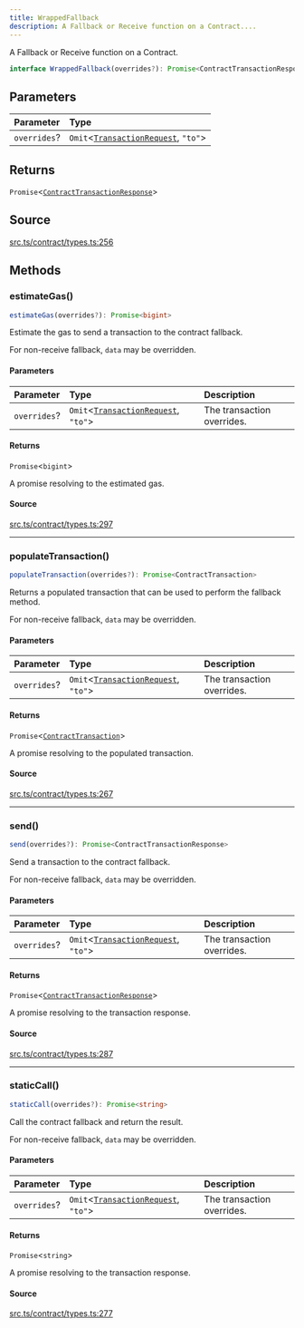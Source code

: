 ```yaml
---
title: WrappedFallback
description: A Fallback or Receive function on a Contract....
---
```


A Fallback or Receive function on a Contract.

```ts
interface WrappedFallback(overrides?): Promise<ContractTransactionResponse>
```

## Parameters

| Parameter | Type |
| :------ | :------ |
| `overrides`? | `Omit`\<[`TransactionRequest`](/content/type-aliases/TransactionRequest.mdx), `"to"`\> |

## Returns

`Promise`\<[`ContractTransactionResponse`](/content/classes/ContractTransactionResponse.mdx)\>

## Source

[src.ts/contract/types.ts:256](https://github.com/dominant-strategies/quais-6.js/blob/3f482dd134064d41657ff7dc9ba8162f741c9c83/src.ts/contract/types.ts#L256)

## Methods

### estimateGas()

```ts
estimateGas(overrides?): Promise<bigint>
```

Estimate the gas to send a transaction to the contract fallback.

 For non-receive fallback, `data` may be overridden.

#### Parameters

| Parameter | Type | Description |
| :------ | :------ | :------ |
| `overrides`? | `Omit`\<[`TransactionRequest`](/content/type-aliases/TransactionRequest.mdx), `"to"`\> | The transaction overrides. |

#### Returns

`Promise`\<`bigint`\>

A promise resolving to the estimated gas.

#### Source

[src.ts/contract/types.ts:297](https://github.com/dominant-strategies/quais-6.js/blob/3f482dd134064d41657ff7dc9ba8162f741c9c83/src.ts/contract/types.ts#L297)

***

### populateTransaction()

```ts
populateTransaction(overrides?): Promise<ContractTransaction>
```

Returns a populated transaction that can be used to perform the
 fallback method.

 For non-receive fallback, `data` may be overridden.

#### Parameters

| Parameter | Type | Description |
| :------ | :------ | :------ |
| `overrides`? | `Omit`\<[`TransactionRequest`](/content/type-aliases/TransactionRequest.mdx), `"to"`\> | The transaction overrides. |

#### Returns

`Promise`\<[`ContractTransaction`](/content/interfaces/ContractTransaction.mdx)\>

A promise resolving to the populated transaction.

#### Source

[src.ts/contract/types.ts:267](https://github.com/dominant-strategies/quais-6.js/blob/3f482dd134064d41657ff7dc9ba8162f741c9c83/src.ts/contract/types.ts#L267)

***

### send()

```ts
send(overrides?): Promise<ContractTransactionResponse>
```

Send a transaction to the contract fallback.

 For non-receive fallback, `data` may be overridden.

#### Parameters

| Parameter | Type | Description |
| :------ | :------ | :------ |
| `overrides`? | `Omit`\<[`TransactionRequest`](/content/type-aliases/TransactionRequest.mdx), `"to"`\> | The transaction overrides. |

#### Returns

`Promise`\<[`ContractTransactionResponse`](/content/classes/ContractTransactionResponse.mdx)\>

A promise resolving to the transaction response.

#### Source

[src.ts/contract/types.ts:287](https://github.com/dominant-strategies/quais-6.js/blob/3f482dd134064d41657ff7dc9ba8162f741c9c83/src.ts/contract/types.ts#L287)

***

### staticCall()

```ts
staticCall(overrides?): Promise<string>
```

Call the contract fallback and return the result.

 For non-receive fallback, `data` may be overridden.

#### Parameters

| Parameter | Type | Description |
| :------ | :------ | :------ |
| `overrides`? | `Omit`\<[`TransactionRequest`](/content/type-aliases/TransactionRequest.mdx), `"to"`\> | The transaction overrides. |

#### Returns

`Promise`\<`string`\>

A promise resolving to the transaction response.

#### Source

[src.ts/contract/types.ts:277](https://github.com/dominant-strategies/quais-6.js/blob/3f482dd134064d41657ff7dc9ba8162f741c9c83/src.ts/contract/types.ts#L277)
